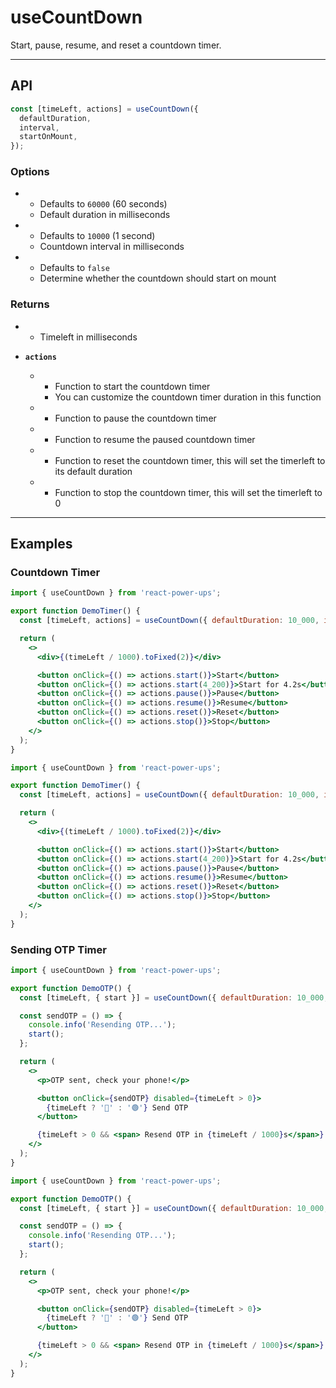 


# useCountDown

Start, pause, resume, and reset a countdown timer.

<hr className="custom-hr" />

## API

```js
const [timeLeft, actions] = useCountDown({
  defaultDuration,
  interval,
  startOnMount,
});
```

### Options

- <Param name="defaultDuration" type="number" isRequired={false} />

  - Defaults to `60000` (60 seconds)
  - Default duration in milliseconds

- <Param name="interval" type="number" isRequired={false} />

  - Defaults to `10000` (1 second)
  - Countdown interval in milliseconds

- <Param name="startOnMount" type="boolean" isRequired={false} />

  - Defaults to `false`
  - Determine whether the countdown should start on mount

### Returns

- <Param name="timeLeft" type="number" />

  - Timeleft in milliseconds

- **`actions`**

  - <Param name="actions.start" type="(duration?: number) => void" />

    - Function to start the countdown timer
    - You can customize the countdown timer duration in this function

  - <Param name="actions.pause" type="() => void" />

    - Function to pause the countdown timer

  - <Param name="actions.resume" type="() => void" />

    - Function to resume the paused countdown timer

  - <Param name="actions.reset" type="() => void" />

    - Function to reset the countdown timer, this will set the timerleft to its default duration

  - <Param name="actions.stop" type="() => void" />

    - Function to stop the countdown timer, this will set the timerleft to 0

<hr className="custom-hr" />

## Examples

### Countdown Timer

<BrowserWindow>
  <DemoTimer />
</BrowserWindow>

<Tabs>
<TabItem value="JS" label="JS">

```jsx
import { useCountDown } from 'react-power-ups';

export function DemoTimer() {
  const [timeLeft, actions] = useCountDown({ defaultDuration: 10_000, interval: 100 });

  return (
    <>
      <div>{(timeLeft / 1000).toFixed(2)}</div>

      <button onClick={() => actions.start()}>Start</button>
      <button onClick={() => actions.start(4_200)}>Start for 4.2s</button>
      <button onClick={() => actions.pause()}>Pause</button>
      <button onClick={() => actions.resume()}>Resume</button>
      <button onClick={() => actions.reset()}>Reset</button>
      <button onClick={() => actions.stop()}>Stop</button>
    </>
  );
}
```

</TabItem>
<TabItem value="TS" label="TS" default>

```jsx
import { useCountDown } from 'react-power-ups';

export function DemoTimer() {
  const [timeLeft, actions] = useCountDown({ defaultDuration: 10_000, interval: 100 });

  return (
    <>
      <div>{(timeLeft / 1000).toFixed(2)}</div>

      <button onClick={() => actions.start()}>Start</button>
      <button onClick={() => actions.start(4_200)}>Start for 4.2s</button>
      <button onClick={() => actions.pause()}>Pause</button>
      <button onClick={() => actions.resume()}>Resume</button>
      <button onClick={() => actions.reset()}>Reset</button>
      <button onClick={() => actions.stop()}>Stop</button>
    </>
  );
}
```

</TabItem>
</Tabs>

### Sending OTP Timer

<BrowserWindow>
  <DemoOTP />
</BrowserWindow>

<Tabs>
<TabItem value="JS" label="JS">

```jsx
import { useCountDown } from 'react-power-ups';

export function DemoOTP() {
  const [timeLeft, { start }] = useCountDown({ defaultDuration: 10_000, startOnMount: true });

  const sendOTP = () => {
    console.info('Resending OTP...');
    start();
  };

  return (
    <>
      <p>OTP sent, check your phone!</p>

      <button onClick={sendOTP} disabled={timeLeft > 0}>
        {timeLeft ? '🚫' : '🟢'} Send OTP
      </button>

      {timeLeft > 0 && <span> Resend OTP in {timeLeft / 1000}s</span>}
    </>
  );
}
```

</TabItem>
<TabItem value="TS" label="TS" default>

```jsx
import { useCountDown } from 'react-power-ups';

export function DemoOTP() {
  const [timeLeft, { start }] = useCountDown({ defaultDuration: 10_000, startOnMount: true });

  const sendOTP = () => {
    console.info('Resending OTP...');
    start();
  };

  return (
    <>
      <p>OTP sent, check your phone!</p>

      <button onClick={sendOTP} disabled={timeLeft > 0}>
        {timeLeft ? '🚫' : '🟢'} Send OTP
      </button>

      {timeLeft > 0 && <span> Resend OTP in {timeLeft / 1000}s</span>}
    </>
  );
}
```

</TabItem>
</Tabs>
